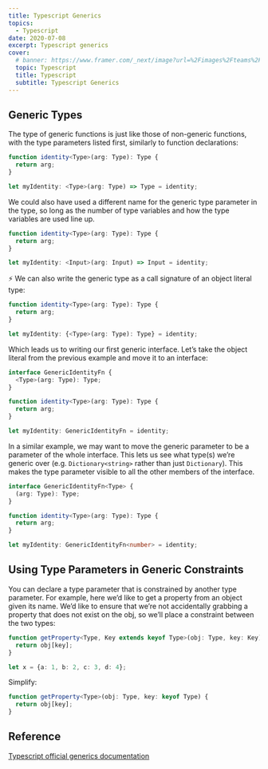 ```yaml
---
title: Typescript Generics
topics:
  - Typescript
date: 2020-07-08
excerpt: Typescript generics
cover:
  # banner: https://www.framer.com/_next/image?url=%2Fimages%2Fteams%2FUI%402x.png&w=2820&q=96
  topic: Typescript
  title: Typescript
  subtitle: Typescript Generics
---
```


## Generic Types

The type of generic functions is just like those of non-generic functions, with the type parameters listed first,
similarly to function declarations:

```ts
function identity<Type>(arg: Type): Type {
  return arg;
}

let myIdentity: <Type>(arg: Type) => Type = identity;
```

We could also have used a different name for the generic type parameter in the type, so long as the number of type
variables and how the type variables are used line up.

```ts
function identity<Type>(arg: Type): Type {
  return arg;
}

let myIdentity: <Input>(arg: Input) => Input = identity;
```

⚡️ We can also write the generic type as a call signature of an object literal type:

```ts
function identity<Type>(arg: Type): Type {
  return arg;
}

let myIdentity: {<Type>(arg: Type): Type} = identity;
```

Which leads us to writing our first generic interface. Let’s take the object literal from the previous example and move
it to an interface:

```ts
interface GenericIdentityFn {
  <Type>(arg: Type): Type;
}

function identity<Type>(arg: Type): Type {
  return arg;
}

let myIdentity: GenericIdentityFn = identity;
```

In a similar example, we may want to move the generic parameter to be a parameter of the whole interface. This lets us
see what type(s) we’re generic over (e.g. `Dictionary<string>` rather than just `Dictionary`). This makes the type
parameter visible to all the other members of the interface.

```ts
interface GenericIdentityFn<Type> {
  (arg: Type): Type;
}

function identity<Type>(arg: Type): Type {
  return arg;
}

let myIdentity: GenericIdentityFn<number> = identity;
```

## Using Type Parameters in Generic Constraints

You can declare a type parameter that is constrained by another type parameter. For example, here we’d like to get a
property from an object given its name. We’d like to ensure that we’re not accidentally grabbing a property that does
not exist on the obj, so we’ll place a constraint between the two types:

```ts
function getProperty<Type, Key extends keyof Type>(obj: Type, key: Key) {
  return obj[key];
}

let x = {a: 1, b: 2, c: 3, d: 4};
```

Simplify:

```ts
function getProperty<Type>(obj: Type, key: keyof Type) {
  return obj[key];
}
```

## Reference

[Typescript official generics documentation](https://www.typescriptlang.org/docs/handbook/2/generics.html)
